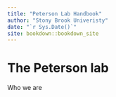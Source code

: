 ```yaml
---
title: "Peterson Lab Handbook"
author: "Stony Brook Univeristy"
date: "`r Sys.Date()`"
site: bookdown::bookdown_site
---
```


# The Peterson lab {.unnumbered}

```{=tex}
\renewcommand{\chaptermark}[1]{\markboth{\uppercase{#1}}{\uppercase{#1}}}
\markboth{\uppercase{Preface}}{\uppercase{Preface}}
```
Who we are

\renewcommand{\chaptermark}[1]{\markboth{\uppercase{\thechapter. \ #1}}{}}
